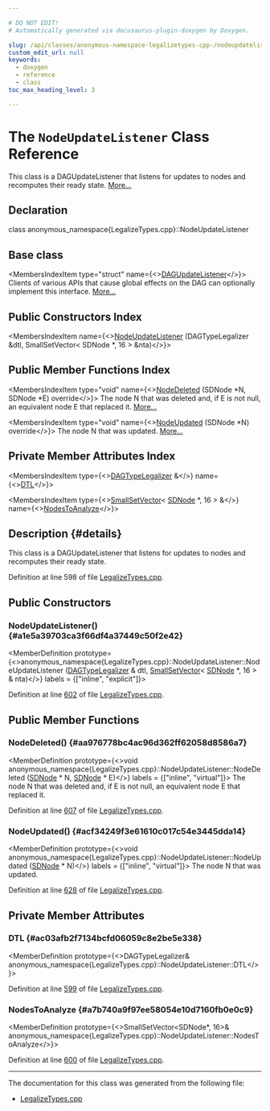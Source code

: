 ```yaml
---

# DO NOT EDIT!
# Automatically generated via docusaurus-plugin-doxygen by Doxygen.

slug: /api/classes/anonymous-namespace-legalizetypes-cpp-/nodeupdatelistener
custom_edit_url: null
keywords:
  - doxygen
  - reference
  - class
toc_max_heading_level: 3

---
```





# The `NodeUpdateListener` Class Reference

<DoxygenPage pluginConfig={pluginConfig}>

This class is a DAGUpdateListener that listens for updates to nodes and recomputes their ready state. <a href="#details">More...</a>

## Declaration

<CodeBlock>class anonymous_namespace{LegalizeTypes.cpp}::NodeUpdateListener</CodeBlock>

## Base class

<MembersIndex>

<MembersIndexItem
  type="struct"
  name={<><a href="/docs/api/structs/llvm/selectiondag/dagupdatelistener">DAGUpdateListener</a></>}>
Clients of various APIs that cause global effects on the DAG can optionally implement this interface. <a href="/docs/api/structs/llvm/selectiondag/dagupdatelistener/#details">More...</a>
</MembersIndexItem>

</MembersIndex>

## Public Constructors Index

<MembersIndex>

<MembersIndexItem
  name={<><a href="#a1e5a39703ca3f66df4a37449c50f2e42">NodeUpdateListener</a> (DAGTypeLegalizer &amp;dtl, SmallSetVector&lt; SDNode &#42;, 16 &gt; &amp;nta)</>}>
</MembersIndexItem>

</MembersIndex>

## Public Member Functions Index

<MembersIndex>

<MembersIndexItem
  type="void"
  name={<><a href="#aa976778bc4ac96d362ff62058d8586a7">NodeDeleted</a> (SDNode &#42;N, SDNode &#42;E) override</>}>
The node N that was deleted and, if E is not null, an equivalent node E that replaced it. <a href="#aa976778bc4ac96d362ff62058d8586a7">More...</a>
</MembersIndexItem>

<MembersIndexItem
  type="void"
  name={<><a href="#acf34249f3e61610c017c54e3445dda14">NodeUpdated</a> (SDNode &#42;N) override</>}>
The node N that was updated. <a href="#acf34249f3e61610c017c54e3445dda14">More...</a>
</MembersIndexItem>

</MembersIndex>

## Private Member Attributes Index

<MembersIndex>

<MembersIndexItem
  type={<><a href="/docs/api/classes/llvm/dagtypelegalizer">DAGTypeLegalizer</a> &amp;</>}
  name={<><a href="#ac03afb2f7134bcfd06059c8e2be5e338">DTL</a></>}>
</MembersIndexItem>

<MembersIndexItem
  type={<><a href="/docs/api/classes/llvm/smallsetvector">SmallSetVector</a>&lt; <a href="/docs/api/classes/llvm/sdnode">SDNode</a> &#42;, 16 &gt; &amp;</>}
  name={<><a href="#a7b740a9f97ee58054e10d7160fb0e0c9">NodesToAnalyze</a></>}>
</MembersIndexItem>

</MembersIndex>

## Description {#details}

This class is a DAGUpdateListener that listens for updates to nodes and recomputes their ready state.

Definition at line 598 of file <a href="/docs/api/files/lib/lib/codegen/lib/codegen/selectiondag/legalizetypes-cpp">LegalizeTypes.cpp</a>.

<SectionDefinition>

## Public Constructors

### NodeUpdateListener() {#a1e5a39703ca3f66df4a37449c50f2e42}

<MemberDefinition
  prototype={<>anonymous&#95;namespace&#123;LegalizeTypes.cpp&#125;::NodeUpdateListener::NodeUpdateListener (<a href="/docs/api/classes/llvm/dagtypelegalizer">DAGTypeLegalizer</a> &amp; dtl, <a href="/docs/api/classes/llvm/smallsetvector">SmallSetVector</a>&lt; <a href="/docs/api/classes/llvm/sdnode">SDNode</a> &#42;, 16 &gt; &amp; nta)</>}
  labels = {["inline", "explicit"]}>

Definition at line <a href="/docs/api/files/lib/lib/codegen/lib/codegen/selectiondag/legalizetypes-cpp/#l00602">602</a> of file <a href="/docs/api/files/lib/lib/codegen/lib/codegen/selectiondag/legalizetypes-cpp">LegalizeTypes.cpp</a>.
</MemberDefinition>

</SectionDefinition>

<SectionDefinition>

## Public Member Functions

### NodeDeleted() {#aa976778bc4ac96d362ff62058d8586a7}

<MemberDefinition
  prototype={<>void anonymous&#95;namespace&#123;LegalizeTypes.cpp&#125;::NodeUpdateListener::NodeDeleted (<a href="/docs/api/classes/llvm/sdnode">SDNode</a> &#42; N, <a href="/docs/api/classes/llvm/sdnode">SDNode</a> &#42; E)</>}
  labels = {["inline", "virtual"]}>
The node N that was deleted and, if E is not null, an equivalent node E that replaced it.

Definition at line <a href="/docs/api/files/lib/lib/codegen/lib/codegen/selectiondag/legalizetypes-cpp/#l00607">607</a> of file <a href="/docs/api/files/lib/lib/codegen/lib/codegen/selectiondag/legalizetypes-cpp">LegalizeTypes.cpp</a>.
</MemberDefinition>

### NodeUpdated() {#acf34249f3e61610c017c54e3445dda14}

<MemberDefinition
  prototype={<>void anonymous&#95;namespace&#123;LegalizeTypes.cpp&#125;::NodeUpdateListener::NodeUpdated (<a href="/docs/api/classes/llvm/sdnode">SDNode</a> &#42; N)</>}
  labels = {["inline", "virtual"]}>
The node N that was updated.

Definition at line <a href="/docs/api/files/lib/lib/codegen/lib/codegen/selectiondag/legalizetypes-cpp/#l00628">628</a> of file <a href="/docs/api/files/lib/lib/codegen/lib/codegen/selectiondag/legalizetypes-cpp">LegalizeTypes.cpp</a>.
</MemberDefinition>

</SectionDefinition>

<SectionDefinition>

## Private Member Attributes

### DTL {#ac03afb2f7134bcfd06059c8e2be5e338}

<MemberDefinition
  prototype={<>DAGTypeLegalizer&amp; anonymous&#95;namespace&#123;LegalizeTypes.cpp&#125;::NodeUpdateListener::DTL</>}>

Definition at line <a href="/docs/api/files/lib/lib/codegen/lib/codegen/selectiondag/legalizetypes-cpp/#l00599">599</a> of file <a href="/docs/api/files/lib/lib/codegen/lib/codegen/selectiondag/legalizetypes-cpp">LegalizeTypes.cpp</a>.
</MemberDefinition>

### NodesToAnalyze {#a7b740a9f97ee58054e10d7160fb0e0c9}

<MemberDefinition
  prototype={<>SmallSetVector&lt;SDNode&#42;, 16&gt;&amp; anonymous&#95;namespace&#123;LegalizeTypes.cpp&#125;::NodeUpdateListener::NodesToAnalyze</>}>

Definition at line <a href="/docs/api/files/lib/lib/codegen/lib/codegen/selectiondag/legalizetypes-cpp/#l00600">600</a> of file <a href="/docs/api/files/lib/lib/codegen/lib/codegen/selectiondag/legalizetypes-cpp">LegalizeTypes.cpp</a>.
</MemberDefinition>

</SectionDefinition>

<hr/>

The documentation for this class was generated from the following file:

<ul>
<li><a href="/docs/api/files/lib/lib/codegen/lib/codegen/selectiondag/legalizetypes-cpp">LegalizeTypes.cpp</a></li>
</ul>

</DoxygenPage>
